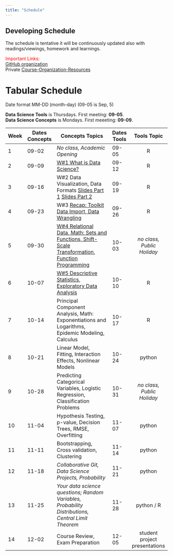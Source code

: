 ```yaml
---
title: "Schedule"
---
```


:::{.callout-important collapse=false appearance='default' icon=true}
## Developing Schedule
The schedule is tentative it will be continuously updated also with readings/viewings, homework and learnings.

[Important Links:]{style='color:red;'}    
[GitHub organization](https://github.com/CU-F24-MDSSB-01-Concepts-Tools)    
Private [Course-Organization-Resources](https://github.com/CU-F24-MDSSB-01-Concepts-Tools/Course-Organization-Resources)
:::

# Tabular Schedule  {.unnumbered}

Date format MM-DD (month-day) (09-05 is Sep, 5) 

**Data Science Tools** is Thursdays. First meeting: **09-05**.   
**Data Science Concepts** is Mondays. First meeeting:  **09-09**. 

| Week | Dates Concepts  | **Concepts Topics**                                                | Dates Tools  | **Tools Topic**    |
|------|--------|-------------------------------------------------------------|----------|:------------:|
| 1    | 09-02  | *No class, Academic Opening*                                | 09-05    | R            |
| 2    | 09-09  | [W#1 What is Data Science?](https://docs.google.com/presentation/d/1xoUAOMptSXCGi3DpaqRmBdNKVcaijT4u7G0R2pvrmBM/pub?start=false&loop=false&delayms=3000) | 09-12    | R            |
| 3    | 09-16  | W#2 Data Visualization, Data Formats [Slides Part 1](https://docs.google.com/presentation/d/1xX06QXjfzI1FXBgJRh0vqsP_TKUutW2gUJTvJfi5krw/pub?start=false&loop=false&delayms=3000) [Slides Part 2](W02.qmd) | 09-19    | R            |
| 4    | 09-23  | W#3 [Recap: Toolkit](W03-toolkit.qmd) <br> [ Data Import, Data Wrangling](W03.qmd)   | 09-26    | R            |
| 5    | 09-30  | [W#4 Relational Data, Math: Sets and Functions, Shift-Scale Transformation, Function Programming](W04.qmd)  | 10-03    | *no class, Public Holiday* |
| 6    | 10-07  | [W#5 Descriptive Statistics, Exploratory Data Analysis](W05.qmd) | 10-10    | R            |
| 7    | 10-14  | Principal Component Analysis, Math: Exponentiations and Logarithms, Epidemic Modeling, Calculus | 10-17    | R            |
| 8    | 10-21  | Linear Model, Fitting, Interaction Effects, Nonlinear Models | 10-24    | python       |
| 9    | 10-28  | Predicting Categorical Variables, Logistic Regression, Classification Problems  | 10-31    | *no class, Public Holiday* |
| 10   | 11-04  | Hypothesis Testing, p-value, Decision Trees, RMSE, Overfitting | 11-07    | python       |
| 11   | 11-11  | Bootstrapping, Cross validation, Clustering                 | 11-14    | python       |
| 12   | 11-18  | *Collaborative Git, Data Science Projects, Probability*       | 11-21    | python       |
| 13   | 11-25  | *Your data science questions; Random Variables, Probability Distributions, Central Limit Theorem* | 11-28    | python / R   |
| 14   | 12-02  | Course Review, Exam Preparation                             | 12-05    | student project presentations |


